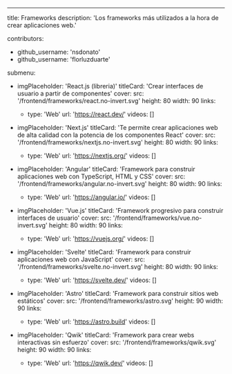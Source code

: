 ---
title: Frameworks
description: 'Los frameworks más utilizados a la hora de crear aplicaciones web.'

contributors:
  - github_username: 'nsdonato'
  - github_username: 'florluzduarte'

submenu:
  - imgPlaceholder: 'React.js (libreria)'
    titleCard: 'Crear interfaces de usuario a partir de componentes'
    cover:
      src: '/frontend/frameworks/react.no-invert.svg'
      height: 80
      width: 90
    links:
      - type: 'Web'
        url: 'https://react.dev/'
    videos: []

  - imgPlaceholder: 'Next.js'
    titleCard: 'Te permite crear aplicaciones web de alta calidad con la potencia de los componentes React'
    cover:
      src: '/frontend/frameworks/nextjs.no-invert.svg'
      height: 80
      width: 90
    links:
      - type: 'Web'
        url: 'https://nextjs.org/'
    videos: []

  - imgPlaceholder: 'Angular'
    titleCard: 'Framework para construir aplicaciones web con TypeScript, HTML y CSS'
    cover:
      src: '/frontend/frameworks/angular.no-invert.svg'
      height: 80
      width: 90
    links:
      - type: 'Web'
        url: 'https://angular.io/'
    videos: []

  - imgPlaceholder: 'Vue.js'
    titleCard: 'Framework progresivo para construir interfaces de usuario'
    cover:
      src: '/frontend/frameworks/vue.no-invert.svg'
      height: 80
      width: 90
    links:
      - type: 'Web'
        url: 'https://vuejs.org/'
    videos: []

  - imgPlaceholder: 'Svelte'
    titleCard: 'Framework para construir aplicaciones web con JavaScript'
    cover:
      src: '/frontend/frameworks/svelte.no-invert.svg'
      height: 80
      width: 90
    links:
      - type: 'Web'
        url: 'https://svelte.dev/'
    videos: []
  
  - imgPlaceholder: 'Astro'
    titleCard: 'Framework para construir sitios web estáticos'
    cover:
      src: '/frontend/frameworks/astro.svg'
      height: 90
      width: 90
    links:
      - type: 'Web'
        url: 'https://astro.build'
    videos: []
  
  - imgPlaceholder: 'Qwik'
    titleCard: 'Framework para crear webs interactivas sin esfuerzo'
    cover:
      src: '/frontend/frameworks/qwik.svg'
      height: 90
      width: 90
    links:
      - type: 'Web'
        url: 'https://qwik.dev/'
    videos: []


